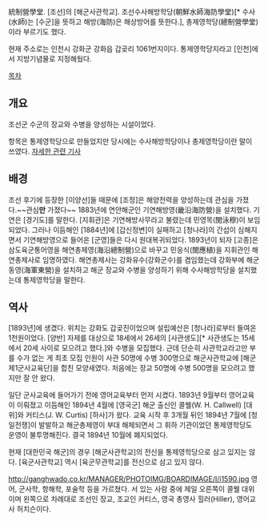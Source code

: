 統制營學堂. [조선]의 [해군사관학교]. 조선수사해방학당(朝鮮水師海防學堂)[* 수사(水師)는 [수군]을 뜻하고 해방(海防)은 해상방어를 뜻한다.], 총제영학당(總制營學堂)이라 부르기도 했다.

현재 주소로는 인천시 강화군 강화읍 갑곶리 1061번지이다. 통제영학당지라고 [인천]에서 지방기념물로 지정해뒀다.

[[목차]]
== 개요 ==
조선군 수군의 장교와 수병을 양성하는 시설이었다.

항목은 통제영학당으로 만들었지만 당시에는 수사해방학당이나 총제영학당이란 말이 쓰였다. [http://www.kihoilbo.co.kr/news/articleView.html?idxno=318415 자세한 관련 기사]
== 배경 ==
조선 후기에 등장한 [이양선]들 때문에 [조정]은 해양전력을 양성하는데 관심을 가졌다.~~관심'''만''' 가졌다~~ 1883년에 연안해군인 기연해방영(畿沿海防營)을 설치했다. 기연은 [경기도]를 말한다. [지휘관]은 기연해방사무라고 불렸는데 민영목(閔泳穆)이 보임되었다. 그러나 이듬해인 [1884년]에 [갑신정변]이 실패하고 [청나라]의 간섭이 심해지면서 기연해방영으로 들어온 [군영]들은 다시 원대복귀되었다. 1893년이 되자 [고종]은 삼도육군통어영을 해연총제영(海沿總制營)으로 바꾸고 민응식(閔應植)을 지휘관인 해연총제사로 임명하였다. 해연총제사는 강화유수(강화군수)를 겸임했는데 강화부에 해군동영(海軍東營)을 설치하고 해군 장교와 수병을 양성하기 위해 수사해방학당을 설치했는데 통제영학당을 말한다.
== 역사 ==
[1893년]에 생겼다. 위치는 강화도 갑곶진이었으며 설립예산은 [청나라]로부터 들여온 1천원이었다. [양반] 자제를 대상으로 18세에서 26세의 [사관생도][* 사관생도는 15세에서 20세 사이로 모으려고 했다.]와 수병을 모집했다. 근데 단순히 사관학교라고만 부를 수가 없는 게 최초 모집 인원이 사관 50명에 수병 300명으로 해군사관학교에 [해군제1군사교육단]을 합친 모양새였다. 처음에는 장교 50명에 수병 500명을 모으려고 했지만 잘 안 왔다.

일단 군사교육에 들어가기 전에 영어교육부터 먼저 시켰다. 1893년 9월부터 영어교육이 이뤄졌고 이듬해인 1894년 4월에 [영국군] 해군 출신인 콜웰(W. H. Callwell) [대위]와 커티스(J. W. Curtis) [하사]가 왔다. 교육 시작 후 3개월 뒤인 1894년 7월에 [청일전쟁]이 발발하고 해군총제영이 부대 해체되면서 그 휘하 기관이었던 통제영학당도 운영이 불투명해진다. 결국 1894년 10월에 폐지되었다.

현재 [대한민국 해군]의 경우 [해군사관학교]의 전신을 통제영학당으로 삼고 있지는 않다. [육군사관학교] 역시 [육군무관학교]를 전신으로 삼고 있지 않다.

http://ganghwado.co.kr/MANAGER/PHOTOIMG/BOARDIMAGE/I/i1590.jpg
영어, 군사학, 항해학, 포술학 등을 가르쳤다. 서 있는 사람 중에 제일 오른쪽이 콜웰 대위이며 왼쪽으로 차례대로 조선인 장교, 조교인 커티스, 영국 총영사 힐러(Hiller), 영어교사 허치슨이다.
